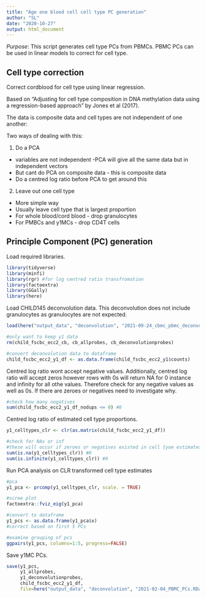 ```yaml
---
title: "Age one blood cell cell type PC generation"
author: "SL"
date: "2020-10-27"
output: html_document
---
```


*Purpose*: This script generates cell type PCs from PBMCs. PBMC PCs can be used in linear models to correct for cell type.

## Cell type correction

Correct cordblood for cell type using linear regression. 

Based on "Adjusting for cell type composition in DNA methylation data using a regression-based approach" by Jones et al (2017).  

The data is composite data and cell types are not independent of one another:  

Two ways of dealing with this:  

1. Do a PCA  
* variables are not independent -PCA will give all the same data but in independent vectors  
* But cant do PCA on composite data - this is composite data  
* Do a centred log ratio before PCA to get around this  

2. Leave out one cell type  
* More simple way  
* Usually leave cell type that is largest proportion  
* For whole blood/cord blood - drop granulocytes  
* For PMBCs and y1MCs - drop CD4T cells  


## Principle Component (PC) generation

Load required libraries.
```r
library(tidyverse)
library(minfi)
library(rgr) #for log centred ratio transfromation
library(factoextra)
library(GGally)
library(here)
```

Load CHILD145 deconvolution data. This deconvolution does not include granulocytes as granulocytes are not expected.
```r
load(here("output_data", "deconvolution", "2021-09-24_cbmc_pbmc_deconvolution.Rdata"))

#only want to keep y1 data
rm(child_fscbc_ecc2_cb, cb_allprobes, cb_deconvolutionprobes)

#convert deconvolution data to dataframe
child_fscbc_ecc2_y1_df <- as.data.frame(child_fscbc_ecc2_y1$counts)
```


Centred log ratio wont accept negative values. Additionally, centred log ratio will accept zeros however rows with 0s will return NA for 0 instance and infinity for all othe values. Therefore check for any negative values as well as 0s. If there are zeroes or negatives need to investigate why.
```r
#check how many negatives
sum(child_fscbc_ecc2_y1_df_nodups <= 0) #0
```

Centred log ratio of estimated cell type proportions.
```r
y1_celltypes_clr <- clr(as.matrix(child_fscbc_ecc2_y1_df))

#check for NAs or inf
#these will occur if zeroes or negatives existed in cell tyoe estimates
sum(is.na(y1_celltypes_clr)) #0
sum(is.infinite(y1_celltypes_clr)) #0
```

Run PCA analysis on CLR transformed cell type estimates
```r
#pca
y1_pca <- prcomp(y1_celltypes_clr, scale. = TRUE)

#scree plot
factoextra::fviz_eig(y1_pca)

#convert to dataframe
y1_pcs <- as.data.frame(y1_pca$x)
#correct based on first 5 PCs

#examine grouping of pcs
ggpairs(y1_pcs, columns=1:5, progress=FALSE)  
```

Save y1MC PCs. 
```r
save(y1_pcs, 
     y1_allprobes,
     y1_deconvolutionprobes,
     child_fscbc_ecc2_y1_df,
     file=here("output_data", "deconvolution", "2021-02-04_PBMC_PCs.RData"))
```
 







